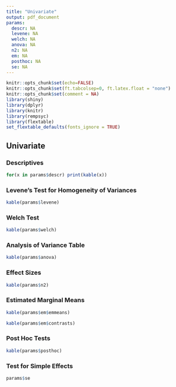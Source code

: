```yaml
---
title: "Univariate"
output: pdf_document
params:
  descr: NA
  levene: NA
  welch: NA
  anova: NA
  n2: NA
  em: NA
  posthoc: NA
  se: NA
---
```


```r
knitr::opts_chunk$set(echo=FALSE)
knitr::opts_chunk$set(ft.tabcolsep=0, ft.latex.float = "none")
knitr::opts_chunk$set(comment = NA)
library(shiny)
library(dplyr)
library(knitr)
library(rempsyc)
library(flextable)
set_flextable_defaults(fonts_ignore = TRUE)
```

## Univariate

### Descriptives
```r
for(x in params$descr) print(kable(x))
```

### Levene's Test for Homogeneity of Variances
```r
kable(params$levene)
```

### Welch Test
```r
kable(params$welch)
```

### Analysis of Variance Table
```r
kable(params$anova)
```

### Effect Sizes
```r
kable(params$n2)
```

### Estimated Marginal Means
```r
kable(params$em$emmeans)
```

```r
kable(params$em$contrasts)
```

### Post Hoc Tests
```r
kable(params$posthoc)
```


### Test for Simple Effects
```r
params$se
```